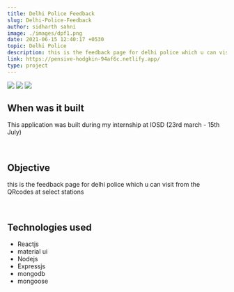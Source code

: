 ```yaml
---
title: Delhi Police Feedback
slug: Delhi-Police-Feedback
author: sidharth sahni
image: ./images/dpf1.png
date: 2021-06-15 12:40:17 +0530
topic: Delhi Police
description: this is the feedback page for delhi police which u can visit from the QRcodes at select stations 
link: https://pensive-hodgkin-94af6c.netlify.app/
type: project
---
```



<div style={{display:'flex',flexWrap:"wrap",justifyContent:'center'}}>

<img src={dpf1} style={{margin:4}}/>
<img src={dpf2} style={{margin:4}}/>
<img src={dpf3} style={{margin:4}}/>


</div>

## When was it built

This application was built during my internship at IOSD (23rd march - 15th July)

<br />

## Objective

this is the feedback page for delhi police which u can visit from the QRcodes at select stations 

<br />

## Technologies used

- Reactjs
- material ui
- Nodejs
- Expressjs
- mongodb
- mongoose 

